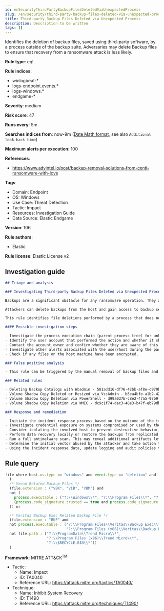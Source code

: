 ```yaml
---
id: enSecurityThirdPartyBackupFilesDeletedViaUnexpectedProcess
slug: /en/security/third-party-backup-files-deleted-via-unexpected-process
title: Third-party Backup Files Deleted via Unexpected Process
description: Description to be written
tags: []
---
```


<div id="third-party-backup-files-deleted-via-unexpected-process"></div>

Identifies the deletion of backup files, saved using third-party software, by a process outside of the backup suite. Adversaries may delete Backup files to ensure that recovery from a ransomware attack is less likely.

**Rule type**: eql

**Rule indices**: 

* winlogbeat-*
* logs-endpoint.events.*
* logs-windows.*
* endgame-*

**Severity**: medium

**Risk score**: 47

**Runs every**: 5m

**Searches indices from**: now-9m ([Date Math format](((ref))/common-options.html#date-math), see also <DocLink id="enSecurityRulesUiCreate" section="set-the-rules-schedule">`Additional look-back time`</DocLink>)

**Maximum alerts per execution**: 100

**References**: 

* https://www.advintel.io/post/backup-removal-solutions-from-conti-ransomware-with-love

**Tags**: 

* Domain: Endpoint
* OS: Windows
* Use Case: Threat Detection
* Tactic: Impact
* Resources: Investigation Guide
* Data Source: Elastic Endgame

**Version**: 106

**Rule authors**: 

* Elastic

**Rule license**: Elastic License v2

## Investigation guide

```markdown
## Triage and analysis

### Investigating Third-party Backup Files Deleted via Unexpected Process

Backups are a significant obstacle for any ransomware operation. They allow the victim to resume business by performing data recovery, making them a valuable target.

Attackers can delete backups from the host and gain access to backup servers to remove centralized backups for the environment, ensuring that victims have no alternatives to paying the ransom.

This rule identifies file deletions performed by a process that does not belong to the backup suite and aims to delete Veritas or Veeam backups.

#### Possible investigation steps

- Investigate the process execution chain (parent process tree) for unknown processes. Examine their executable files for prevalence, whether they are located in expected locations, and if they are signed with valid digital signatures.
- Identify the user account that performed the action and whether it should perform this kind of action.
- Contact the account owner and confirm whether they are aware of this activity.
- Investigate other alerts associated with the user/host during the past 48 hours.
- Check if any files on the host machine have been encrypted.

### False positive analysis

- This rule can be triggered by the manual removal of backup files and by removal using other third-party tools that are not from the backup suite. Exceptions can be added for specific accounts and executables, preferably tied together.

### Related rules

- Deleting Backup Catalogs with Wbadmin - 581add16-df76-42bb-af8e-c979bfb39a59
- Volume Shadow Copy Deleted or Resized via VssAdmin - b5ea4bfe-a1b2-421f-9d47-22a75a6f2921
- Volume Shadow Copy Deletion via PowerShell - d99a037b-c8e2-47a5-97b9-170d076827c4
- Volume Shadow Copy Deletion via WMIC - dc9c1f74-dac3-48e3-b47f-eb79db358f57

### Response and remediation

- Initiate the incident response process based on the outcome of the triage.
- Investigate credential exposure on systems compromised or used by the attacker to ensure all compromised accounts are identified. Reset passwords for these accounts and other potentially compromised credentials, such as email, business systems, and web services.
- Consider isolating the involved host to prevent destructive behavior, which is commonly associated with this activity.
- Perform data recovery locally or restore the backups from replicated copies (Cloud, other servers, etc.).
- Run a full antimalware scan. This may reveal additional artifacts left in the system, persistence mechanisms, and malware components.
- Determine the initial vector abused by the attacker and take action to prevent reinfection through the same vector.
- Using the incident response data, update logging and audit policies to improve the mean time to detect (MTTD) and the mean time to respond (MTTR).
```

## Rule query

```js
file where host.os.type == "windows" and event.type == "deletion" and
  (
  /* Veeam Related Backup Files */
  (file.extension : ("VBK", "VIB", "VBM") and
  not (
    process.executable : ("?:\\Windows\\*", "?:\\Program Files\\*", "?:\\Program Files (x86)\\*") and
    (process.code_signature.trusted == true and process.code_signature.subject_name : "Veeam Software Group GmbH")
  )) or

  /* Veritas Backup Exec Related Backup File */
  (file.extension : "BKF" and
  not process.executable : ("?:\\Program Files\\Veritas\\Backup Exec\\*",
                            "?:\\Program Files (x86)\\Veritas\\Backup Exec\\*") and
  not file.path : ("?:\\ProgramData\\Trend Micro\\*",
                   "?:\\Program Files (x86)\\Trend Micro\\*",
                   "?:\\$RECYCLE.BIN\\*"))
  )

```

**Framework**: MITRE ATT&CK<sup>TM</sup>

* Tactic:
    * Name: Impact
    * ID: TA0040
    * Reference URL: https://attack.mitre.org/tactics/TA0040/
* Technique:
    * Name: Inhibit System Recovery
    * ID: T1490
    * Reference URL: https://attack.mitre.org/techniques/T1490/

